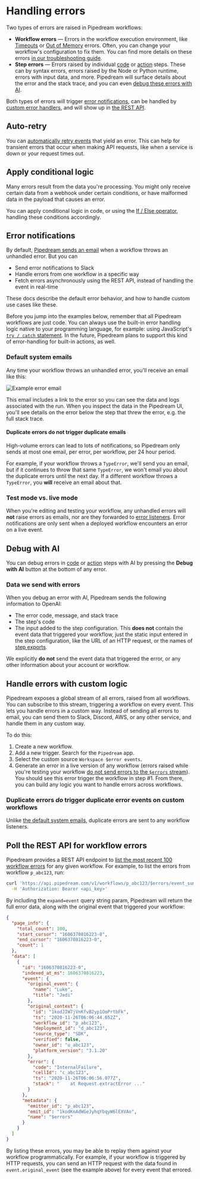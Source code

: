 
# Handling errors

Two types of errors are raised in Pipedream workflows:

- **Workflow errors** — Errors in the workflow execution environment, like [Timeouts](/troubleshooting#timeout) or [Out of Memory](/troubleshooting#out-of-memory) errors. Often, you can change your workflow's configuration to fix them. You can find more details on these errors [in our troubleshooting guide](/troubleshooting).
- **Step errors** — Errors raised by individual [code](/code) or [action](/workflows/actions) steps. These can by syntax errors, errors raised by the Node or Python runtime, errors with input data, and more. Pipedream will surface details about the error and the stack trace, and you can even [debug these errors with AI](#debug-with-ai).

Both types of errors will trigger [error notifications](#error-notifications), can be handled by [custom error handlers](#handle-errors-with-custom-logic), and will show up in [the REST API](#poll-the-rest-api-for-workflow-errors).

## Auto-retry

You can [automatically retry events](/workflows/settings#auto-retry-errors) that yield an error. This can help for transient errors that occur when making API requests, like when a service is down or your request times out.

## Apply conditional logic

Many errors result from the data you're processing. You might only receive certain data from a webhook under certain conditions, or have malformed data in the payload that causes an error.

You can apply conditional logic in code, or using the [If / Else operator](/workflows/control-flow/ifelse), handling these conditions accordingly.

## Error notifications

By default, [Pipedream sends an email](#default-system-emails) when a workflow throws an unhandled error. But you can

- Send error notifications to Slack
- Handle errors from one workflow in a specific way
- Fetch errors asynchronously using the REST API, instead of handling the event in real-time

These docs describe the default error behavior, and how to handle custom use cases like these.

Before you jump into the examples below, remember that all Pipedream workflows are just code. You can always use the built-in error handling logic native to your programming language, for example: using JavaScript's [`try / catch` statement](https://developer.mozilla.org/en-US/docs/Web/JavaScript/Reference/Statements/try...catch). In the future, Pipedream plans to support this kind of error-handling for built-in actions, as well.

### Default system emails

Any time your workflow throws an unhandled error, you'll receive an email like this:

![Example error email](https://res.cloudinary.com/pipedreamin/image/upload/v1656630943/docs/Screen_Shot_2022-06-29_at_6.20.42_PM_kmsjbr.png)

This email includes a link to the error so you can see the data and logs associated with the run. When you inspect the data in the Pipedream UI, you'll see details on the error below the step that threw the error, e.g. the full stack trace.

#### Duplicate errors do not trigger duplicate emails

High-volume errors can lead to lots of notifications, so Pipedream only sends at most one email, per error, per workflow, per 24 hour period.

For example, if your workflow throws a `TypeError`, we'll send you an email, but if it continues to throw that same `TypeError`, we won't email you about the duplicate errors until the next day. If a different workflow throws a `TypeError`, you **will** receive an email about that.

### Test mode vs. live mode

When you're editing and testing your workflow, any unhandled errors will **not** raise errors as emails, nor are they forwarded to [error listeners](#process-errors-with-custom-logic-instead-of-email). Error notifications are only sent when a deployed workflow encounters an error on a live event.

## Debug with AI

You can debug errors in [code](/code) or [action](/workflows/actions) steps with AI by pressing the **Debug with AI** button at the bottom of any error.

### Data we send with errors

When you debug an error with AI, Pipedream sends the following information to OpenAI:

- The error code, message, and stack trace
- The step's code
- The input added to the step configuration. This **does not** contain the event data that triggered your workflow, just the static input entered in the step configuration, like the URL of an HTTP request, or the names of [step exports](/workflows/steps#step-exports).

We explicitly **do not** send the event data that triggered the error, or any other information about your account or workflow.

## Handle errors with custom logic

Pipedream exposes a global stream of all errors, raised from all workflows. You can subscribe to this stream, triggering a workflow on every event. This lets you handle errors in a custom way. Instead of sending all errors to email, you can send them to Slack, Discord, AWS, or any other service, and handle them in any custom way.

To do this:

1. Create a new workflow.
2. Add a new trigger. Search for the `Pipedream` app.
3. Select the custom source `Workspace $error events`.
4. Generate an error in a live version of any workflow (errors raised while you're testing your workflow [do not send errors to the `$errors` stream](#test-mode-vs-live-mode)). You should see this error trigger the workflow in step #1. From there, you can build any logic you want to handle errors across workflows.

### Duplicate errors _do_ trigger duplicate error events on custom workflows

Unlike [the default system emails](#duplicate-errors-do-not-trigger-duplicate-emails), duplicate errors are sent to any workflow listeners.

## Poll the REST API for workflow errors

Pipedream provides a REST API endpoint to [list the most recent 100 workflow errors](/api/rest/#get-workflow-errors) for any given workflow. For example, to list the errors from workflow `p_abc123`, run:

```bash
curl 'https://api.pipedream.com/v1/workflows/p_abc123/$errors/event_summaries?expand=event' \
  -H 'Authorization: Bearer <api_key>'
```

By including the `expand=event` query string param, Pipedream will return the full error data, along with the original event that triggered your workflow:

```json
{
  "page_info": {
    "total_count": 100,
    "start_cursor": "1606370816223-0",
    "end_cursor": "1606370816223-0",
    "count": 1
  },
  "data": [
    {
      "id": "1606370816223-0",
      "indexed_at_ms": 1606370816223,
      "event": {
        "original_event": {
          "name": "Luke",
          "title": "Jedi"
        },
        "original_context": {
          "id": "1kodJIW7jVnKfvB2yp1OoPrtbFk",
          "ts": "2020-11-26T06:06:44.652Z",
          "workflow_id": "p_abc123",
          "deployment_id": "d_abc123",
          "source_type": "SDK",
          "verified": false,
          "owner_id": "u_abc123",
          "platform_version": "3.1.20"
        },
        "error": {
          "code": "InternalFailure",
          "cellId": "c_abc123",
          "ts": "2020-11-26T06:06:56.077Z",
          "stack": "    at Request.extractError ..."
        }
      },
      "metadata": {
        "emitter_id": "p_abc123",
        "emit_id": "1kodKnAdWGeJyhqYbqyW6lEXVAo",
        "name": "$errors"
      }
    }
  ]
}
```

By listing these errors, you may be able to replay them against your workflow programmatically. For example, if your workflow is triggered by HTTP requests, you can send an HTTP request with the data found in `event.original_event` (see the example above) for every event that errored.
